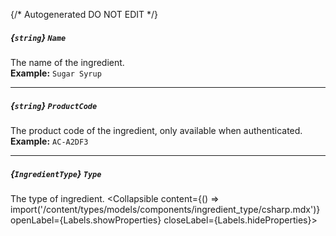 {/* Autogenerated DO NOT EDIT  */}

##### *{`string`}* `Name`
The name of the ingredient.
<br/>
**Example:** `Sugar Syrup`

---
##### *{`string`}* `ProductCode`
The product code of the ingredient, only available when authenticated.
<br/>
**Example:** `AC-A2DF3`

---
##### *{`IngredientType`}* `Type`
The type of ingredient.
<Collapsible content={() => import('/content/types/models/components/ingredient_type/csharp.mdx')} openLabel={Labels.showProperties} closeLabel={Labels.hideProperties}>
</Collapsible>


